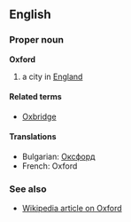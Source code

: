 ==English==

===Proper noun===
'''Oxford'''

# a city in [[England]]

====Related terms====
*[[Oxbridge]]

====Translations====
*Bulgarian: [[Оксфорд]]
*French: Oxford

===See also===
*[[en:Oxford|Wikipedia article on Oxford]]